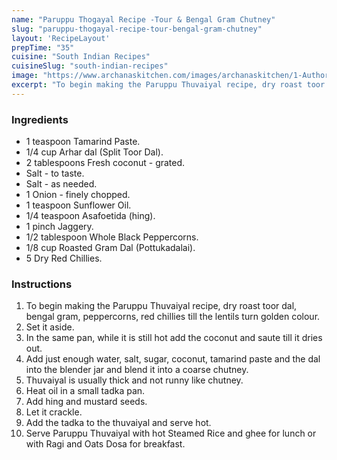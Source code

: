 ---
name: "Paruppu Thogayal Recipe -Tour & Bengal Gram Chutney"
slug: "paruppu-thogayal-recipe-tour-bengal-gram-chutney"
layout: 'RecipeLayout'
prepTime: "35"
cuisine: "South Indian Recipes"
cuisineSlug: "south-indian-recipes"
image: "https://www.archanaskitchen.com/images/archanaskitchen/1-Author/Madhuri_Aggarwal/Parupu_Thuvaiyal.jpg"
excerpt: "To begin making the Paruppu Thuvaiyal recipe, dry roast toor dal, bengal gram, peppercorns, red chillies till the lentils turn golden colour"
---

### Ingredients

- 1 teaspoon Tamarind Paste.
- 1/4 cup Arhar dal (Split Toor Dal).
- 2 tablespoons Fresh coconut - grated.
- Salt - to taste.
- Salt - as needed.
- 1 Onion - finely chopped.
- 1 teaspoon Sunflower Oil.
- 1/4 teaspoon Asafoetida (hing).
- 1 pinch Jaggery.
- 1/2 tablespoon Whole Black Peppercorns.
- 1/8 cup Roasted Gram Dal (Pottukadalai).
- 5 Dry Red Chillies.

### Instructions

1. To begin making the Paruppu Thuvaiyal recipe, dry roast toor dal, bengal gram, peppercorns, red chillies till the lentils turn golden colour.
1. Set it aside.
1. In the same pan, while it is still hot add the coconut and saute till it dries out.
1. Add just enough water, salt, sugar, coconut, tamarind paste and the dal into the blender jar and blend it into a coarse chutney.
1. Thuvaiyal is usually thick and not runny like chutney.
1. Heat oil in a small tadka pan.
1. Add hing and mustard seeds.
1. Let it crackle.
1. Add the tadka to the thuvaiyal and serve hot.
1. Serve Paruppu Thuvaiyal with hot Steamed Rice  and ghee for lunch or with Ragi and Oats Dosa for breakfast.
